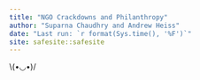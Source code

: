 ```yaml
---
title: "NGO Crackdowns and Philanthropy"
author: "Suparna Chaudhry and Andrew Heiss"
date: "Last run: `r format(Sys.time(), '%F')`"
site: safesite::safesite
---
```


\\(•◡•)/
